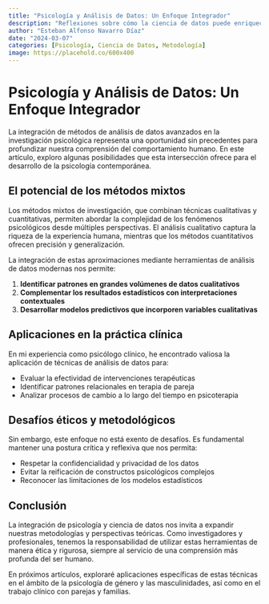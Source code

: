 ```yaml
---
title: "Psicología y Análisis de Datos: Un Enfoque Integrador"
description: "Reflexiones sobre cómo la ciencia de datos puede enriquecer la investigación psicológica"
author: "Esteban Alfonso Navarro Díaz"
date: "2024-03-07"
categories: [Psicología, Ciencia de Datos, Metodología]
image: https://placehold.co/600x400
---
```


# Psicología y Análisis de Datos: Un Enfoque Integrador

La integración de métodos de análisis de datos avanzados en la investigación psicológica representa una oportunidad sin precedentes para profundizar nuestra comprensión del comportamiento humano. En este artículo, exploro algunas posibilidades que esta intersección ofrece para el desarrollo de la psicología contemporánea.

## El potencial de los métodos mixtos

Los métodos mixtos de investigación, que combinan técnicas cualitativas y cuantitativas, permiten abordar la complejidad de los fenómenos psicológicos desde múltiples perspectivas. El análisis cualitativo captura la riqueza de la experiencia humana, mientras que los métodos cuantitativos ofrecen precisión y generalización.

La integración de estas aproximaciones mediante herramientas de análisis de datos modernas nos permite:

1. **Identificar patrones en grandes volúmenes de datos cualitativos**
2. **Complementar los resultados estadísticos con interpretaciones contextuales**
3. **Desarrollar modelos predictivos que incorporen variables cualitativas**

## Aplicaciones en la práctica clínica

En mi experiencia como psicólogo clínico, he encontrado valiosa la aplicación de técnicas de análisis de datos para:

- Evaluar la efectividad de intervenciones terapéuticas
- Identificar patrones relacionales en terapia de pareja
- Analizar procesos de cambio a lo largo del tiempo en psicoterapia

## Desafíos éticos y metodológicos

Sin embargo, este enfoque no está exento de desafíos. Es fundamental mantener una postura crítica y reflexiva que nos permita:

- Respetar la confidencialidad y privacidad de los datos
- Evitar la reificación de constructos psicológicos complejos
- Reconocer las limitaciones de los modelos estadísticos

## Conclusión

La integración de psicología y ciencia de datos nos invita a expandir nuestras metodologías y perspectivas teóricas. Como investigadores y profesionales, tenemos la responsabilidad de utilizar estas herramientas de manera ética y rigurosa, siempre al servicio de una comprensión más profunda del ser humano.

En próximos artículos, exploraré aplicaciones específicas de estas técnicas en el ámbito de la psicología de género y las masculinidades, así como en el trabajo clínico con parejas y familias.